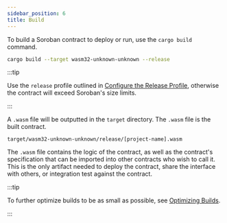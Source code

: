 ```yaml
---
sidebar_position: 6
title: Build
---
```


To build a Soroban contract to deploy or run, use the `cargo build` command.

```sh
cargo build --target wasm32-unknown-unknown --release
```

:::tip 

Use the `release` profile outlined in [Configure the Release Profile], otherwise the contract will exceed Soroban's size limits. 

:::

A `.wasm` file will be outputted in the `target` directory. The `.wasm` file is the built contract.

```
target/wasm32-unknown-unknown/release/[project-name].wasm
```

The `.wasm` file contains the logic of the contract, as well as the contract's specification that can be imported into other contracts who wish to call it. This is the only artifact needed to deploy the contract, share the interface with others, or integration test against the contract.

:::tip 

To further optimize builds to be as small as possible, see [Optimizing Builds]. 

:::

[Configure the Release Profile]: create-a-project#configure-the-release-profile
[Optimizing Builds]: build-optimized
